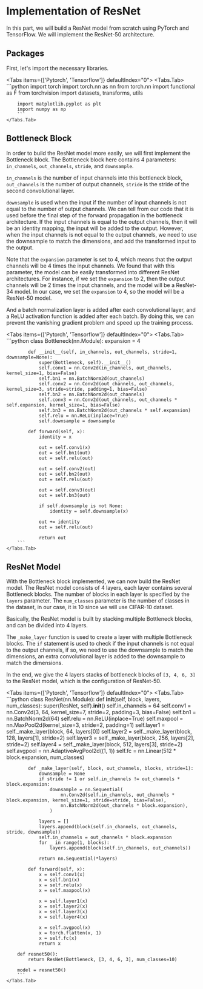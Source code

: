 
# Implementation of ResNet

In this part, we will build a ResNet model from scratch using PyTorch and TensorFlow. We will implement the ResNet-50 architecture.


## Packages

First, let's import the necessary libraries.

<Tabs items={['Pytorch', 'Tensorflow']} defaultIndex="0">
    <Tabs.Tab>
        ```python
        import torch
        import torch.nn as nn
        from torch.nn import functional as F
        from torchvision import datasets, transforms, utils

        import matplotlib.pyplot as plt
        import numpy as np
        ```
    </Tabs.Tab>
</Tabs>

## Bottleneck Block

In order to build the ResNet model more easily, we will first implement the Bottleneck block. The Bottleneck block here contains
4 parameters: `in_channels`, `out_channels`, `stride`, and `downsample`.

`in_channels` is the number of input channels into this bottleneck block, `out_channels` is the number of output channels,
`stride` is the stride of the second convolutional layer.

`downsample` is used when the input if the number of input channels is not equal to the number of output channels. We can
tell from our code that it is used before the final step of the forward propagation in the bottleneck architecture. If the
input channels is equal to the output channels, then it will be an identity mapping, the input will be added to the output.
However, when the input channels is not equal to the output channels, we need to use the downsample to match the dimensions, and
add the transformed input to the output.

Note that the `expansion` parameter is set to 4, which means that the output channels will be 4 times the input channels. We
found that with this parameter, the model can be easily transformed into different ResNet architectures. For instance, if we
set the `expansion` to 2, then the output channels will be 2 times the input channels, and the model will be a ResNet-34 model.
In our case, we set the `expansion` to 4, so the model will be a ResNet-50 model.

And a batch normalization layer is added after each convolutional layer, and a ReLU activation function is added after each batch.
By doing this, we can prevent the vanishing gradient problem and speed up the training process.

<Tabs items={['Pytorch', 'Tensorflow']} defaultIndex="0">
    <Tabs.Tab>
        ```python
        class Bottleneck(nn.Module):
            expansion = 4

            def __init__(self, in_channels, out_channels, stride=1, downsample=None):
                super(Bottleneck, self).__init__()
                self.conv1 = nn.Conv2d(in_channels, out_channels, kernel_size=1, bias=False)
                self.bn1 = nn.BatchNorm2d(out_channels)
                self.conv2 = nn.Conv2d(out_channels, out_channels, kernel_size=3, stride=stride, padding=1, bias=False)
                self.bn2 = nn.BatchNorm2d(out_channels)
                self.conv3 = nn.Conv2d(out_channels, out_channels * self.expansion, kernel_size=1, bias=False)
                self.bn3 = nn.BatchNorm2d(out_channels * self.expansion)
                self.relu = nn.ReLU(inplace=True)
                self.downsample = downsample

            def forward(self, x):
                identity = x

                out = self.conv1(x)
                out = self.bn1(out)
                out = self.relu(out)

                out = self.conv2(out)
                out = self.bn2(out)
                out = self.relu(out)

                out = self.conv3(out)
                out = self.bn3(out)

                if self.downsample is not None:
                    identity = self.downsample(x)

                out += identity
                out = self.relu(out)

                return out
        ```
    </Tabs.Tab>
</Tabs>

## ResNet Model

With the Bottleneck block implemented, we can now build the ResNet model. The ResNet model consists of 4 layers, each layer
contains several Bottleneck blocks. The number of blocks in each layer is specified by the `layers` parameter. The `num_classes`
parameter is the number of classes in the dataset, in our case, it is 10 since we will use CIFAR-10 dataset.

Basically, the ResNet model is built by stacking multiple Bottleneck blocks, and can be divided into 4 layers.

The `_make_layer` function is used to create a layer with multiple Bottleneck blocks. The `if` statement is used to check if the
input channels is not equal to the output channels, if so, we need to use the downsample to match the dimensions, an extra
convolutional layer is added to the downsample to match the dimensions.

In the end, we give the 4 layers stacks of bottleneck blocks of `[3, 4, 6, 3]` to the ResNet model, which is the configuration of ResNet-50.

<Tabs items={['Pytorch', 'Tensorflow']} defaultIndex="0">
    <Tabs.Tab>
        ```python
        class ResNet(nn.Module):
            def __init__(self, block, layers, num_classes):
                super(ResNet, self).__init__()
                self.in_channels = 64
                self.conv1 = nn.Conv2d(3, 64, kernel_size=7, stride=2, padding=3, bias=False)
                self.bn1 = nn.BatchNorm2d(64)
                self.relu = nn.ReLU(inplace=True)
                self.maxpool = nn.MaxPool2d(kernel_size=3, stride=2, padding=1)
                self.layer1 = self._make_layer(block, 64, layers[0])
                self.layer2 = self._make_layer(block, 128, layers[1], stride=2)
                self.layer3 = self._make_layer(block, 256, layers[2], stride=2)
                self.layer4 = self._make_layer(block, 512, layers[3], stride=2)
                self.avgpool = nn.AdaptiveAvgPool2d((1, 1))
                self.fc = nn.Linear(512 * block.expansion, num_classes)

            def _make_layer(self, block, out_channels, blocks, stride=1):
                downsample = None
                if stride != 1 or self.in_channels != out_channels * block.expansion:
                    downsample = nn.Sequential(
                        nn.Conv2d(self.in_channels, out_channels * block.expansion, kernel_size=1, stride=stride, bias=False),
                        nn.BatchNorm2d(out_channels * block.expansion),
                    )

                layers = []
                layers.append(block(self.in_channels, out_channels, stride, downsample))
                self.in_channels = out_channels * block.expansion
                for _ in range(1, blocks):
                    layers.append(block(self.in_channels, out_channels))

                return nn.Sequential(*layers)

            def forward(self, x):
                x = self.conv1(x)
                x = self.bn1(x)
                x = self.relu(x)
                x = self.maxpool(x)

                x = self.layer1(x)
                x = self.layer2(x)
                x = self.layer3(x)
                x = self.layer4(x)

                x = self.avgpool(x)
                x = torch.flatten(x, 1)
                x = self.fc(x)
                return x

        def resnet50():
            return ResNet(Bottleneck, [3, 4, 6, 3], num_classes=10)

        model = resnet50()
        ```
    </Tabs.Tab>
</Tabs>